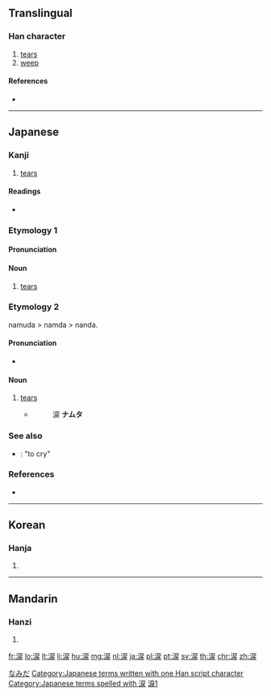 {{also|淚}}
==Translingual==
{{Han simplified forms|淚|涙|泪}}

===Han character===
{{Han char|rn=85|rad=水|as=08|sn=11|four=|canj=EISK,EMSK|ids=⿰氵戻}}

# [[tears]]
# [[weep]]

====References====
* {{Han ref|kx=0627.311|dkj=17573|hdz=31634.061|uh=6D99|ud=28057}}

----

==Japanese==

===Kanji===
{{ja-kanji|grade=c|rs=水08|style=s|kyu=淚}}

# [[tear]]s

====Readings====
* {{ja-readings|on=[[るい]] (rui), [[れい]] (rei)|kun=[[なみだ]] (namida)}}

===Etymology 1===

====Pronunciation====
{{ja-pron|なみだ}}

====Noun====
{{ja-noun|なみだ}}

# [[tear]]s

===Etymology 2===
namuda > namda > nanda.

====Pronunciation====
* {{IPA|/nanda/|lang=ja}}

====Noun====
{{ja-noun|なんだ|hhira=なむだ}}

# [[tear]]s
#* {{RQ:Konkōmyō Saishōōkyō Ongi|3 (back)}}
#*: 涙 '''ナムタ'''

===See also===
* {{ja-r|泣く|なく}}: "to cry"

===References===
* {{R:Konkōmyō Saishōōkyō Ongi}}

[[Category:ja:Bodily fluids|なみだ]]
[[Category:Japanese terms written with one Han script character]]
[[Category:Japanese terms spelled with 涙]]

----

==Korean==

===Hanja===
{{ko-hanja|hangeul=[[루]], [[누]]|eumhun=|rv=ru, nu|mr=ru, nu|y=lwu, nwu}}

# {{defn|lang=ko|sort=水08}}

----

==Mandarin==

===Hanzi===
{{cmn-hanzi|pin=[[lèi]] ([[lei4]])|wg=lei<sup>4</sup>}}

# {{defn|lang=cmn|sort=水08}}

[[Category:CJKV characters simplified differently in Japan and China|淚1]]

[[fr:涙]]
[[lo:涙]]
[[lt:涙]]
[[li:涙]]
[[hu:涙]]
[[mg:涙]]
[[nl:涙]]
[[ja:涙]]
[[pl:涙]]
[[pt:涙]]
[[sv:涙]]
[[th:涙]]
[[chr:涙]]
[[zh:涙]]